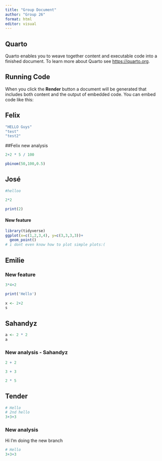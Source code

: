```yaml
---
title: "Group Document"
author: "Group 26"
format: html
editor: visual
---
```


## Quarto

Quarto enables you to weave together content and executable code into a finished document. To learn more about Quarto see <https://quarto.org>.

## Running Code

When you click the **Render** button a document will be generated that includes both content and the output of embedded code. You can embed code like this:

## Felix

```r
"HELLO Guys"
"test"
"test2"
```

##Felix new analysis
```r
2+2 * 5 / 100

pbinom(50,100,0.5)

```


## José

```r
#helloo

2*2

print(2)


```

#### New feature

```r
library(tidyverse)
ggplot(x=c(1,2,3,4), y=c(3,3,3,3))+
  geom_point()
# i dont even know how to plot simple plots:(


```

## Emilie

### New feature

```r
3*4+2
```

```r
print('Hello')
 
x <- 2+2
s
```

## Sahandyz

```r

a <- 2 * 2
a

```

### New analysis - Sahandyz
```r
2 + 2
```

```r
3 + 3
```

```r
2 * 5
```

## Tender

```r
# Hello
# 2nd hello
3+3+3
```

### New analysis

Hi I'm doing the new branch
```r
# Hello
3+3+3
```


